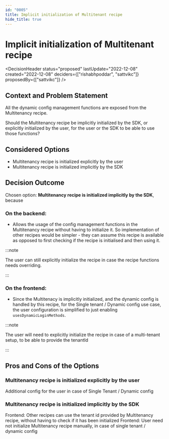 ```yaml
---
id: "0005"
title: Implicit initialization of Multitenant recipe
hide_title: true
---
```



# Implicit initialization of Multitenant recipe

<DecisionHeader status="proposed" lastUpdate="2022-12-08" created="2022-12-08" deciders={["rishabhpoddar", "sattvikc"]} proposedBy={["sattvikc"]} />

## Context and Problem Statement

All the dynamic config management functions are exposed from the Multitenancy recipe.

Should the Multitenancy recipe be implicitly initialized by the SDK, or explicitly initialized by the user, for the user or the SDK to be able to use those functions?

## Considered Options

* Multitenancy recipe is initialized explicitly by the user
* Multitenancy recipe is initialized implicitly by the SDK


## Decision Outcome

Chosen option: **Multitenancy recipe is initialized implicitly by the SDK**, because

### On the backend:
* Allows the usage of the config management functions in the Multitenancy recipe without having to initialize it. So implementation of other recipes would be simpler - they can assume this recipe is available as opposed to first checking if the recipe is initialised and then using it.

:::note

The user can still explicitly initialize the recipe in case the recipe functions needs overriding.

:::

### On the frontend:
* Since the Multitenacy is implicitly initialized, and the dynamic config is handled by this recipe, for the Single tenant / Dynamic config use case, the user configuration is simplified to just enabling `usesDynamicLoginMethods`.

:::note

The user will need to explicitly initialize the recipe in case of a multi-tenant setup, to be able to provide the tenantId

:::

## Pros and Cons of the Options

### Multitenancy recipe is initialized explicitly by the user

<ArgumentCon> Additional config for the user in case of Single Tenant / Dynamic config </ArgumentCon>

### Multitenancy recipe is initialized implicitly by the SDK

<ArgumentPro> Frontend: Other recipes can use the tenant id provided by Multitenancy recipe, without having to check if it has been initialized </ArgumentPro>
<ArgumentPro> Frontend: User need not initialize Multitenancy recipe manually, in case of single tenant / dynamic config </ArgumentPro>
